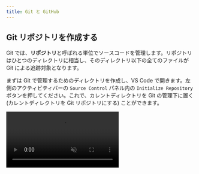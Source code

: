 ```yaml
---
title: Git と GitHub
---
```



## Git リポジトリを作成する

Git では、**リポジトリ**と呼ばれる単位でソースコードを管理します。リポジトリはひとつのディレクトリに相当し、そのディレクトリ以下の全てのファイルが Git による追跡対象となります。

まずは Git で管理するためのディレクトリを作成し、VS Code で開きます。左側のアクティビティバーの `Source Control` パネル内の `Initialize Repository` ボタンを押してください。これで、カレントディレクトリを Git の管理下に置く (カレントディレクトリを Git リポジトリにする) ことができます。

<video src={gitInitVideo} controls autoPlay muted loop />

:::info[`git init` コマンド]

Git の操作は、コマンドからも行うことが出来ます。カレントディレクトリを Git の管理下に置くには、次のコマンドを実行してください。

```shell
git init
```

<video src={gitInitWithCliVideo} controls autoPlay muted loop />

:::

:::tip[`.git` ディレクトリ]

Git の管理下に置かれたディレクトリには `.git` という名前のディレクトリが生成されます。このディレクトリには過去のコミットの履歴など、Git が内部的に使用するファイルが格納されます。誤ったディレクトリで `git init` コマンドを実行してしまった場合、このディレクトリを削除しましょう。なお、ピリオドから始まるディレクトリやファイルは `ls` コマンドに `-a` というオプションをつけないといけないので注意が必要です。

```shell
$ ls
$ ls -a
.  ..  .git
$ ls .git
branches  config  description  HEAD  hooks  info  objects  refs
```

:::

## 最初のコミットを作成する

**コミット**は、リポジトリのある時点での状態です。ここでいう状態とは、リポジトリ内のすべてのディレクトリやファイルの名前、その内容、変更日時などです。Git では、コミットを作成することにより、リポジトリへの変更内容を記録します。

それでは、前項で作成したリポジトリで最初のコミットを作成してみましょう。まずはファイルを作成し、適当な内容で保存します。

コミットを作成する前に、変更を**ステージ**する必要があります。ステージとはコミットの直前の状態で、Git に対して該当ファイルをコミットする意思があることを伝えるためのものです。`Source Control` パネル内の変更したファイルの横の `+` ボタンを押します。ファイルが `Changes` から `Staged Changes` に移ったら成功です。

<video src={stageChangesVideo} loop muted autoPlay controls />

:::info[`git status` コマンド]

現在の状況を確認するには、`git status` コマンドを使います。

ステージされていない場合は、次のように表示されます。

![ステージされる前の状態](./show-unstaged-status.png)

ステージされた後では、次のように表示されます。

![ステージされた後の状態](./show-staged-status.png)

:::

:::info[`git add` コマンド]

コマンドラインから変更をステージする場合には、`git add` コマンドを実行します。

```shell
$ git add ステージするファイルへのパス
$ git add -A # リポジトリ内部のすべてのファイルをステージする場合
```

`git add` コマンドを使う前後で `git status` コマンドの結果が変化していることを確認しましょう。

<video src={stageChangesWithCliVideo} loop muted autoPlay controls />

:::

ステージされた変更からコミットを作成するには、**コミットメッセージ**を入力して `Commit` ボタンを押します。コミットメッセージには、そのコミットで行われた変更を説明する簡潔なメッセージを入力してください。(日本語も使うことが出来ます。)

<video src={commitChangesVideo} muted autoPlay loop controls />

変更がコミットとして記録されました。

:::info[`git commit` コマンド]

コマンドラインで実行するには、`git commit` コマンドを使用します。

```shell
git commit -m "コミットメッセージ"
```

<video src={commitChangesWithCliVideo} muted autoPlay loop controls />

:::

ある程度変更がまとまったら、ステージ、コミットを繰り返してプログラムを書き進めていきましょう。

:::tip[`.gitignore`]

`.gitignore` ファイルで指定されたファイルは Git の管理下に置かれません。`npm install` で簡単にダウンロードできて容量が大きいのでバージョン管理するメリットのない `node_modules` や、機密情報や環境ごとに異なる情報を含む `.env` といったファイルが指定されます。

:::

## 変更履歴を表示する

先ほど作成したファイルを変更し、ステージした後、もう一度コミットを作ってみましょう。

<video src={secondCommitVideo} muted autoPlay loop controls />

これにより、2 つ目のコミットが作成されました。コミットの履歴を確認するために、先ほどインストールした `Git Graph` 拡張機能を起動してみましょう。`command / Ctrl + Shift + P` キーを押してコマンドパレットを開き、`Git Graph: View Git Graph (git log)` を選択します。

<video src={showGitHistoryVideo} muted autoPlay loop controls />

:::info[`git log` コマンド]

コマンドを用いて変更を表示するには、`git log` コマンドを使用します。

<video src={showGitHistoryWithCliVideo} muted autoPlay loop controls />

:::

:::info[`git diff` コマンド]

コミットには一意の ID が割り当てられており、この ID を `git diff` コマンドに与えることで、コミット同士を比較することができます。

下の動画の最後で実行されている `git diff @ @~` は、最新のコミットとそのひとつ前のコミットを比較するためのコマンドです。`@` が最新のコミットを、`~` が「そのひとつ前」を表します。

<video src={showGitDiffWithCliVideo} muted autoPlay loop controls />

:::

## 変更を GitHub に保存する

自分のコンピューター上に作成したリポジトリと同期させるため、GitHub 上にもリポジトリを作成します。GitHub 上部のメニューから `New repository` を選択してください。

![リポジトリ](new-repository.png)

必要な設定はリポジトリの名前と公開範囲です。公開するつもりがない場合は公開範囲は `Private` に設定するようにしましょう。

![リポジトリの設定](./repository-settings.png)

続いて、作成したリポジトリと自分の PC 上にあるリポジトリを紐づけます。GitHub 上に表示されている **SSH** の URL をコピーします。(**SSH** にするのを忘れないでください。) これが GitHub 上に作成したリポジトリを表す URL (リモートリポジトリの URL) になります。次のコマンドを実行して、このリモートリポジトリを `origin` (慣習的にリモートリポジトリが一つだけの場合はこの名前が用いられます) という名前で登録します。

```shell
git remote add origin git@github.com:アカウント名/リポジトリ名.git
```

<video src={addRemoteRepositoryVideo} muted controls />

追加が完了したら、`origin` として登録したリモートリポジトリにコミットを送信します。この操作を**プッシュ**と呼びます。プッシュをするには、`Publish Branch` を押します。

<video src={pushChangesVideo} muted autoPlay loop controls />

:::info

この操作の際、初回は以下のような警告が出る場合があります。

```plain
"github.com" has fingerprint "SHA256:+DiY3wvvV6TuJJhbpZisF/zLDA0zPMSvHdk4UvCOqU."
Are you sure you want to continue connecting?
```

これは、接続先となっている GitHub が、なりすましではなく本物の GitHub であると信頼してもよいかを尋ねるメッセージです。家庭用のインターネット回線、UTokyo Wi-Fi 等、十分に信頼できるネットワークに接続している場合は問題ありませんので、 `yes` と入力して続行させてください。

:::

:::info HTTPS と SSH

GitHub 上のリポジトリの URL には **HTTPS** と **SSH** の 2 種類があります。

**HTTPS** の URL は `https://github.com/アカウント名/リポジトリ名.git` のような形で、この URL では SSH 鍵を登録しなくても誰でもパブリックリポジトリのプルができますが、プッシュはできません。
また、プライベートリポジトリはプルすることもできません。

**SSH** の URL は `git@github.com/アカウント名/リポジトリ名.git` のような形で、この URL を使うには GitHub アカウントを作成し SSH 鍵を登録する必要がありますが、自分のリポジトリであればパブリックでもプライベートでもプルとプッシュができます。
他の人のリポジトリの場合は HTTPS と同様にプルのみができます。

SSH 鍵の登録を済ませているみなさんは基本的に SSH を使いましょう。
もし自分の PC 上に紐付ける URL を間違えて HTTPS にしてしまった場合は、

```shell
git remote set-url origin git@github.com:アカウント名/リポジトリ名.git
```

で再設定ができます。

:::

:::info[`git push` コマンド]

コマンドラインから実行するには、`git push` コマンドを使います。

```shell
git push origin main
```

このコマンドの `main` は**ブランチ**と呼ばれるソースコードの変更の分岐を表す名前で、何も指定しなければ `main` という名前になります。

<video src={pushChangesWithCliVideo} muted controls />

:::

GitHub を開いているブラウザを更新して、プログラムが反映されていることを確認したら完了です。
